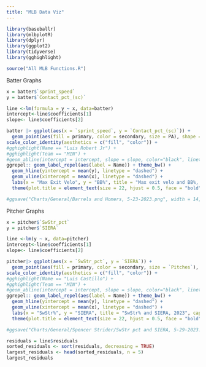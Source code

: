 ```yaml
---
title: "MLB Data Viz"
---
```


```r
library(baseballr)
library(mlbplotR)
library(dplyr)
library(ggplot2)
library(tidyverse)
library(gghighlight)
```


```r
source("All MLB Functions.R")
```

Batter Graphs
```r
x = batter$`sprint_speed`
y = batter$`Contact_pct_(sc)`

line <-lm(formula = y ~ x, data=batter)   
intercept<-line$coefficients[1]
slope<- line$coefficients[2]

batter |> ggplot(aes(x = `sprint_speed`, y = `Contact_pct_(sc)`)) +
  geom_point(aes(fill = primary, color = secondary, size = PA), shape = 21, alpha = 0.9) +
scale_color_identity(aesthetics = c("fill", "color")) +
#gghighlight(Name == "Luis Robert Jr") +
#gghighlight(Team == "MIN") +
#geom_abline(intercept = intercept, slope = slope, color="black", linetype="dashed", size=.5) +  
ggrepel:: geom_label_repel(aes(label = Name)) + theme_bw() + 
  geom_hline(yintercept = mean(y), linetype = "dashed") + 
  geom_vline(xintercept = mean(x), linetype = "dashed") + 
  labs(x = "Max Exit Velo", y = "BB%", title = "Max exit velo and BB%, 2023", caption = "Data: FanGraphs, Baseball Savant | @Cam_Kaplinger") + scale_x_continuous(breaks = scales::pretty_breaks(n = 8)) + scale_y_continuous(breaks = scales::pretty_breaks(n = 8)) +
  theme(plot.title = element_text(size = 22, hjust = 0.5, face = "bold"), plot.subtitle = element_text(size = 16, hjust = 0.5))

#ggsave("Charts/General/Barrels and Homers, 5-23-2023.png", width = 14, height = 10, dpi = "retina")
```



Pitcher Graphs
```r
x = pitcher$`SwStr_pct`
y = pitcher$`SIERA`

line <-lm(y ~ x, data=pitcher)   
intercept<-line$coefficients[1]
slope<- line$coefficients[2]

pitcher|> ggplot(aes(x = `SwStr_pct`, y = `SIERA`)) +
  geom_point(aes(fill = primary, color = secondary, size = `Pitches`), shape = 21, alpha = 0.9) + 
scale_color_identity(aesthetics = c("fill", "color")) +
#gghighlight(Name == "Luis Castillo") +
#gghighlight(Team == "MIN") +
#geom_abline(intercept = intercept, slope = slope, color="black", linetype="dashed", size=.5) + 
ggrepel:: geom_label_repel(aes(label = Name)) + theme_bw() + 
  geom_hline(yintercept = mean(y), linetype = "dashed") + 
  geom_vline(xintercept = mean(x), linetype = "dashed") + 
  labs(x = "SwStr%", y = "SIERA", title = "SwStr% and SIERA, 2023", caption = "Data: FanGraphs | @Cam_Kaplinger") + scale_x_continuous(breaks = scales::pretty_breaks(n = 8)) + scale_y_continuous(breaks = scales::pretty_breaks(n = 8)) +
  theme(plot.title = element_text(size = 22, hjust = 0.5, face = "bold"), plot.subtitle = element_text(size = 16, hjust = 0.5))

#ggsave("Charts/General/Spencer Strider/SwStr pct and SIERA, 5-29-2023.png", width = 14, height = 10, dpi = "retina")
```


```r
residuals = line$residuals
sorted_residuals <- sort(residuals, decreasing = TRUE)
largest_residuals <- head(sorted_residuals, n = 5)
largest_residuals
```



